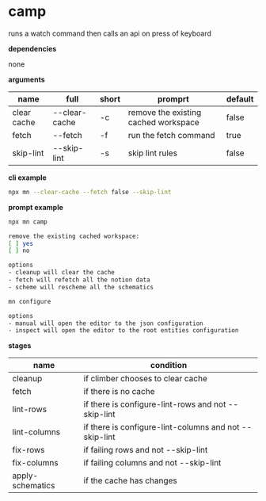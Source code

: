 # camp

runs a watch command then calls an api on press of keyboard

**dependencies**

none

**arguments**

| name        | full          | short | promprt                              | default |
| ----------- | ------------- | ----- | ------------------------------------ | ------- |
| clear cache | --clear-cache | -c    | remove the existing cached workspace | false   |
| fetch       | --fetch       | -f    | run the fetch command                | true    |
| skip-lint   | --skip-lint   | -s    | skip lint rules                      | false   |

**cli example**

```sh title="terminal"
npx mn --clear-cache --fetch false --skip-lint
```

**prompt example**

```sh title="terminal"
npx mn camp
```

```sh
remove the existing cached workspace:
[ ] yes
[ ] no

options
- cleanup will clear the cache
- fetch will refetch all the notion data
- scheme will rescheme all the schematics

mn configure

options
- manual will open the editor to the json configuration
- inspect will open the editor to the root entities configuration

```

**stages**

| name             | condition                                              |
| ---------------- | ------------------------------------------------------ |
| cleanup          | if climber chooses to clear cache                      |
| fetch            | if there is no cache                                   |
| lint-rows        | if there is configure-lint-rows and not --skip-lint    |
| lint-columns     | if there is configure-lint-columns and not --skip-lint |
| fix-rows         | if failing rows and not --skip-lint                    |
| fix-columns      | if failing columns and not --skip-lint                 |
| apply-schematics | if the cache has changes                               |

